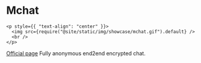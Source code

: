 # Mchat

```mdx-code-block
<p style={{ "text-align": "center" }}>
  <img src={require("@site/static/img/showcase/mchat.gif").default} />
  <br />
</p>
```

[Official page](https://marcio199226.github.io/mchat-site/public/) Fully anonymous end2end encrypted chat.
